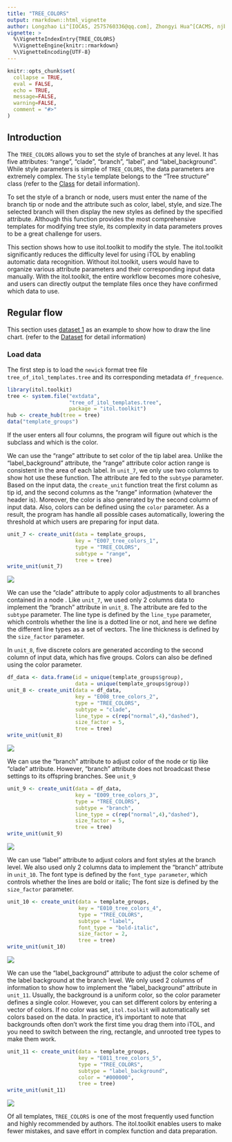 ```yaml
---
title: "TREE_COLORS"
output: rmarkdown::html_vignette
author: Longzhao Li^[IOCAS, 2575760336@qq.com], Zhongyi Hua^[CACMS, njbxhzy@hotmail.com], Tong Zhou^[IOCAS, tongzhou2017@gmail.com]
vignette: >
  %\VignetteIndexEntry{TREE_COLORS}
  %\VignetteEngine{knitr::rmarkdown}
  %\VignetteEncoding{UTF-8}
---
```


```r
knitr::opts_chunk$set(
  collapse = TRUE,
  eval = FALSE,
  echo = TRUE,
  message=FALSE,
  warning=FALSE,
  comment = "#>"
)
```


## Introduction
The `TREE_COLORS` allows you to set the style of branches at any level. It has five attributes: "range", "clade", "branch", "label", and "label_background". While style parameters is simple of `TREE_COLORS`, the data parameters are extremely complex. The `Style` template belongs to the "Tree structure" class (refer to the [Class]() for detail information).

To set the style of a branch or node, users must enter the name of the branch tip or node and the attribute such as color, label, style, and size.The selected branch will then display the new styles as defined by the specified attribute. Although this function provides the most comprehensive templates for modifying tree style, its complexity in data parameters proves to be a great challenge for users.

This section shows how to use itol.toolkit to modify the style. The itol.toolkit significantly reduces the difficulty level for using iTOL by enabling automatic data recognition. Without itol.toolkit, users would have to organize various attribute parameters and their corresponding input data manually. With the itol.toolkit, the entire workflow becomes more cohesive, and users can directly output the template files once they have confirmed which data to use.

## Regular flow
This section uses [dataset 1](https://github.com/TongZhou2017/itol.toolkit/tree/master/inst/extdata/dataset1) as an example to show how to draw the line chart. (refer to the  [Dataset](https://tongzhou2017.github.io/itol.toolkit/articles/Datasets.html) for detail information)

### Load data
The first step is to load the `newick` format tree file `tree_of_itol_templates.tree` and its corresponding metadata `df_frequence`. 

```r
library(itol.toolkit)
tree <- system.file("extdata",
                    "tree_of_itol_templates.tree",
                    package = "itol.toolkit")
hub <- create_hub(tree = tree)
data("template_groups")
```

If the user enters all four columns, the program will figure out which is the subclass and which is the color.

We can use the "range" attribute to set color of the tip label area. Unlike the "label_background" attribute, the "range" attribute color action range is consistent in the area of each label. In `unit_7`, we only use two columns to show hot use these function. The attribute are fed to the `subtype` parameter. Based on the input data, the `create_unit` function treat the first column as tip id, and the second columns as the "range" information (whatever the header is). Moreover, the color is also generated by the second column of input data. Also, colors can be defined using the `color` parameter. As a result, the program has handle all possible cases automatically, lowering the threshold at which users are preparing for input data.
```r
unit_7 <- create_unit(data = template_groups, 
                      key = "E007_tree_colors_1", 
                      type = "TREE_COLORS", 
                      subtype = "range", 
                      tree = tree)
write_unit(unit_7)
```

![](images/TREE_COLORS_1.png)

We can use the "clade" attribute to apply color adjustments to all branches contained in a node . Like `unit_7`, we used only 2 columns data  to implement the "branch" attribute in `unit_8`. The attribute are fed to the `subtype` parameter. The line type is defined by the `line_type` parameter, which controls whether the line is a dotted line or not, and here we define the different line types as a set of vectors. The line thickness is defined by the `size_factor` parameter.

In `unit_8`, five discrete colors are generated according to the second column of input data, which has five groups. Colors can also be defined using the color parameter.
```r
df_data <- data.frame(id = unique(template_groups$group), 
                      data = unique(template_groups$group))
unit_8 <- create_unit(data = df_data, 
                      key = "E008_tree_colors_2", 
                      type = "TREE_COLORS", 
                      subtype = "clade", 
                      line_type = c(rep("normal",4),"dashed"),
                      size_factor = 5, 
                      tree = tree)
write_unit(unit_8)
```

![](images/TREE_COLORS_2.png)

We can use the "branch" attribute to adjust color of the node or tip like "clade" attribute. However, "branch" attribute does not broadcast these settings to its offspring branches. See `unit_9`
```r
unit_9 <- create_unit(data = df_data, 
                      key = "E009_tree_colors_3", 
                      type = "TREE_COLORS", 
                      subtype = "branch", 
                      line_type = c(rep("normal",4),"dashed"),
                      size_factor = 5, 
                      tree = tree)
write_unit(unit_9)
```

![](images/TREE_COLORS_3.png)

We can use "label" attribute to adjust colors and font styles at the branch level. We  also used only 2 columns data  to implement the "branch" attribute in  `unit_10`. The font type is defined by the `font_type parameter`, which controls whether the lines are bold or italic; The font size is defined by the `size_factor` parameter. 
```r
unit_10 <- create_unit(data = template_groups,
                       key = "E010_tree_colors_4", 
                       type = "TREE_COLORS", 
                       subtype = "label", 
                       font_type = "bold-italic",
                       size_factor = 2, 
                       tree = tree)
write_unit(unit_10)
```

![](images/TREE_COLORS_4.png)

We can use the "label_background" attribute to adjust the color scheme of the label background at the branch level. We only used 2 columns of information to show how to implement the "label_background" attribute in `unit_11`. Usually, the background is a uniform color, so the color parameter defines a single color. However, you can set different colors by entering a vector of colors. If no color was set, `itol.toolkit` will automatically set colors based on the data. In practice, it's important to note that backgrounds often don't work the first time you drag them into iTOL, and you need to switch between the ring, rectangle, and unrooted tree types to make them work.
```r
unit_11 <- create_unit(data = template_groups, 
                       key = "E011_tree_colors_5", 
                       type = "TREE_COLORS", 
                       subtype = "label_background",
                       color = "#000000", 
                       tree = tree)
write_unit(unit_11)
```

![](images/TREE_COLORS_5.png)

Of all templates, `TREE_COLORS` is one of the most frequently used function  and highly recommended by authors. The itol.toolkit enables users to make fewer mistakes, and save effort in complex function and data preparation.

